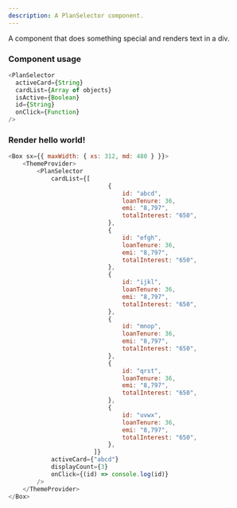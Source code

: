 ```yaml
---
description: A PlanSelector component.
---
```



A component that does something special and renders text in a div.

### Component usage
```js
<PlanSelector
  activeCard={String}
  cardList={Array of objects}
  isActive={Boolean}
  id={String}
  onClick={Function}
/>
```

### Render hello world!

```js live
<Box sx={{ maxWidth: { xs: 312, md: 480 } }}>
    <ThemeProvider>
        <PlanSelector
            cardList={[
                            {
                                id: "abcd",
                                loanTenure: 36,
                                emi: "8,797",
                                totalInterest: "650",
                            },
                            {
                                id: "efgh",
                                loanTenure: 36,
                                emi: "8,797",
                                totalInterest: "650",
                            },
                            {
                                id: "ijkl",
                                loanTenure: 36,
                                emi: "8,797",
                                totalInterest: "650",
                            },
                            {
                                id: "mnop",
                                loanTenure: 36,
                                emi: "8,797",
                                totalInterest: "650",
                            },
                            {
                                id: "qrst",
                                loanTenure: 36,
                                emi: "8,797",
                                totalInterest: "650",
                            },
                            {
                                id: "uvwx",
                                loanTenure: 36,
                                emi: "8,797",
                                totalInterest: "650",
                            },
                        ]}
            activeCard={"abcd"}
            displayCount={3}
            onClick={(id) => console.log(id)}
        />
    </ThemeProvider>
</Box>
```
